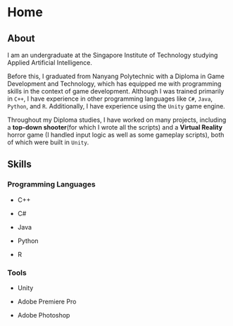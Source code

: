 # Home

## About

I am an undergraduate at the Singapore Institute of Technology studying Applied Artificial Intelligence. 

Before this, I graduated from Nanyang Polytechnic with a Diploma in Game Development and Technology, which has equipped me with programming skills in the context of game development. Although I was trained primarily in `C++`, I have experience in other programming languages like `C#`, `Java`, `Python`, and `R`. Additionally, I have experience using the `Unity` game engine.

Throughout my Diploma studies, I have worked on many projects, including a **top-down shooter**(for which I wrote all the scripts) and a **Virtual Reality** horror game (I handled input logic as well as some gameplay scripts), both of which were built in `Unity`.

## Skills

### Programming Languages

-   C++

-   C#

-   Java

-   Python

-   R

### Tools

-   Unity

-   Adobe Premiere Pro

-   Adobe Photoshop
